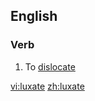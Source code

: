 ==English==

===Verb===
{{en-verb|luxates|luxatingluxated}}

# To [[dislocate]]

[[vi:luxate]]
[[zh:luxate]]